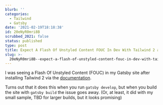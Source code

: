 ```yaml
---
blurb: ''
categories:
  - Tailwind
  - Gatsby
date: '2021-02-19T18:18:38'
id: 20eNyR0mri8B
scrubbed_2021: false
status: published
type: post
title: Expect A Flash Of Unstyled Content FOUC In Dev With Tailwind 2 and Gatsby
slug: >-
  20eNyR0mri8B--expect-a-flash-of-unstyled-content-fouc-in-dev-with-tailwind-2-and-gatsby
---
```


I was seeing a Flash Of Unstyled Content (FOUC) in my Gatsby site after installing Tailwind 2 via the [documentation](https://tailwindcss.com/docs/guides/gatsby). 

Turns out that it does this when you run `gatsby develop`, but when you build the site with `gatsby build` the issue goes away. (Or, at least, it did with my small sample, TBD for larger builds, but it looks promising)
